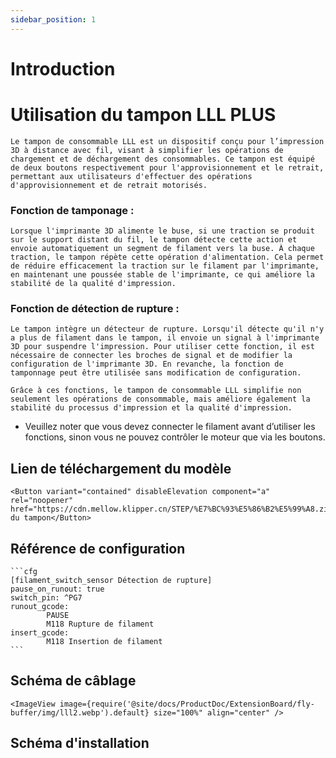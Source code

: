 ```yaml
---
sidebar_position: 1
---
```


# Introduction

# Utilisation du tampon LLL PLUS

    Le tampon de consommable LLL est un dispositif conçu pour l’impression 3D à distance avec fil, visant à simplifier les opérations de chargement et de déchargement des consommables. Ce tampon est équipé de deux boutons respectivement pour l'approvisionnement et le retrait, permettant aux utilisateurs d'effectuer des opérations d'approvisionnement et de retrait motorisés.

### Fonction de tamponage :

    Lorsque l'imprimante 3D alimente le buse, si une traction se produit sur le support distant du fil, le tampon détecte cette action et envoie automatiquement un segment de filament vers la buse. À chaque traction, le tampon répète cette opération d'alimentation. Cela permet de réduire efficacement la traction sur le filament par l'imprimante, en maintenant une poussée stable de l'imprimante, ce qui améliore la stabilité de la qualité d'impression.

### Fonction de détection de rupture :

    Le tampon intègre un détecteur de rupture. Lorsqu'il détecte qu'il n'y a plus de filament dans le tampon, il envoie un signal à l'imprimante 3D pour suspendre l'impression. Pour utiliser cette fonction, il est nécessaire de connecter les broches de signal et de modifier la configuration de l'imprimante 3D. En revanche, la fonction de tamponnage peut être utilisée sans modification de configuration.

    Grâce à ces fonctions, le tampon de consommable LLL simplifie non seulement les opérations de consommable, mais améliore également la stabilité du processus d'impression et la qualité d'impression.

* Veuillez noter que vous devez connecter le filament avant d’utiliser les fonctions, sinon vous ne pouvez contrôler le moteur que via les boutons.

## Lien de téléchargement du modèle

    <Button variant="contained" disableElevation component="a" rel="noopener" href="https://cdn.mellow.klipper.cn/STEP/%E7%BC%93%E5%86%B2%E5%99%A8.zip">Modèle du tampon</Button>


## Référence de configuration

    ```cfg
    [filament_switch_sensor Détection de rupture]
    pause_on_runout: true
    switch_pin: ^PG7
    runout_gcode:
            PAUSE
            M118 Rupture de filament
    insert_gcode:
            M118 Insertion de filament
    ```

## Schéma de câblage

    <ImageView image={require('@site/docs/ProductDoc/ExtensionBoard/fly-buffer/img/lll2.webp').default} size="100%" align="center" />

## Schéma d'installation

<PdfView file="http://cdn.mellow.klipper.cn/SCH-PDF/buffer-puls.pdf"/>
